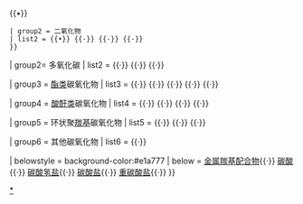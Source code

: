 {{Navbox
| name = 碳氧化物
| title = [[碳氧化物]]
| titlestyle = background:#d0b999
| groupstyle = background-color:#e2c2a2 
| evenstyle = background:#fffaf0

| group1= 直线型碳氧化物
| list1 = 

 {{Navbox|child
 | groupstyle = background-color:#f1e1c1
 | evenstyle = background:#fffaf0

 | group1 = 一氧化物
 | list1 = [[一氧化碳|CO]]{{•}} [[一氧化二碳|{{chem|C|2|O}}]]{{•}} [[一氧化三碳|{{chem|C|3|O}}]]{{•}} [[一氧化四碳|{{chem|C|4|O}}]]

 | group2 = 二氧化物
 | list2 = [[二氧化碳|{{chem|CO|2}}]]{{•}} [[乙烯二酮|{{chem|C|2|O|2}}]]{{·}} [[二氧化三碳|{{chem|C|3|O|2}}]]{{·}} [[二氧化四碳|{{chem|C|4|O|2}}]]{{·}} [[二氧化五碳|{{chem|C|5|O|2}}]]
 }}


| group2= 多氧化碳
| list2 = [[三氧化碳|{{chem|CO|3}}]]{{·}} [[四氧化碳|{{chem|CO|4}}]]{{·}} [[五氧化碳|{{chem|CO|5}}]]{{·}} [[六氧化碳|{{chem|CO|6}}]]

| group3 = [[酯|酯类]]碳氧化物
| list3 = [[1,2-二氧杂环丁烷二酮|{{chem|C|2|O|4}}]]{{·}} [[对二氧杂环己烷四酮|{{chem|C|4|O|6}}]]{{·}} [[二碳酸四羟基-1,4-苯醌酯|{{chem|C|8|O|8}}]]{{·}} [[三碳酸苯六酯|{{chem|C|9|O|9}}]]{{·}} [[二乙二酸-1,4-苯醌酯|{{chem|C|10|O|10}}]]{{·}} [[三乙二酸苯六酯|{{chem|C|12|O|12}}]]

| group4 = [[酸酐|酸酐类]]碳氧化物
| list4 = [[乙二酸酐|{{chem|C|2|O|3}}]]{{·}} [[1,3-二氧杂环丁烷二酮|{{chem|C|2|O|4}}]]{{·}} [[乙烯四甲酸二酐|{{chem|C|6|O|6}}]]{{·}} [[对苯醌四甲酸二酐|{{chem|C|10|O|8}}]]{{·}}[[苯六甲酸酐|{{chem|C|12|O|9}}]]

| group5 = 环状聚[[羰基]]碳氧化物
| list5 = [[环丙三酮|{{chem|C|3|O|3}}]]{{·}} [[环丁四酮|{{chem|C|4|O|4}}]]{{·}} [[环戊五酮|{{chem|C|5|O|5}}]]{{·}} [[环己六酮|{{chem|C|6|O|6}}]]

| group6 = 其他碳氧化物
| list6 = [[1,3,5-三氧杂环己烷三酮|{{chem|C|3|O|6}}]]{{·}} [[六羰基三环丁烷并苯|{{chem|C|12|O|6}}]]

| belowstyle = background-color:#e1a777
| below = [[金属羰基配合物]]{{·}} [[碳酸]]{{·}} [[碳酸氢盐]]{{·}} [[碳酸盐]]{{·}} [[重碳酸盐]]{{·}} {{link-en|三碳酸盐|Tricarbonate}}
}}<noinclude>
[[Category:碳氧化物|*]]
[[Category:化学品模板|{{PAGENAME}}]]

</noinclude>
